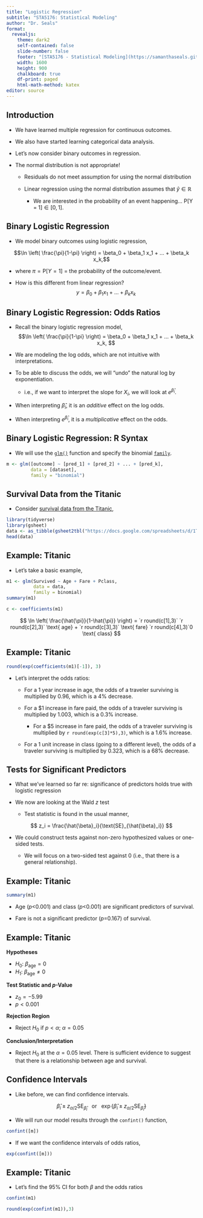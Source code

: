 ```yaml
---
title: "Logistic Regression"
subtitle: "STA5176: Statistical Modeling"
author: "Dr. Seals"
format: 
  revealjs:
    theme: dark2
    self-contained: false
    slide-number: false
    footer: "[STA5176 - Statistical Modeling](https://samanthaseals.github.io/STA5176)"
    width: 1600
    height: 900
    chalkboard: true
    df-print: paged
    html-math-method: katex
editor: source
---
```


## Introduction

- We have learned multiple regression for continuous outcomes.

- We also have started learning categorical data analysis.

- Let's now consider binary outcomes in regression.

- The normal distribution is not appropriate!

    - Residuals do not meet assumption for using the normal distribution
    
    - Linear regression using the normal distribution assumes that $\hat{y} \in \mathbb{R}$
    
        - We are interested in the probability of an event happening... $\text{P}[\text{Y = 1}] \in [0, 1]$.
    
## Binary Logistic Regression

- We model binary outcomes using logistic regression,

$$\ln \left( \frac{\pi}{1-\pi} \right) = \beta_0 + \beta_1 x_1 + ... + \beta_k x_k,$$

- where $\pi = \text{P}[Y = 1]$ = the probability of the outcome/event.

- How is this different from linear regression?
$$ y = \beta_0 + \beta_1 x_1 + ... + \beta_k x_k $$

## Binary Logistic Regression: Odds Ratios

- Recall the binary logistic regression model,
$$\ln \left( \frac{\pi}{1-\pi} \right) = \beta_0 + \beta_1 x_1 + ... + \beta_k x_k, $$

- We are modeling the log odds, which are not intuitive with interpretations.

- To be able to discuss the odds, we will "undo" the natural log by exponentiation. 

    - i.e., if we want to interpret the slope for $X_i$, we will look at $e^{\hat{\beta}_i}$.

- When interpreting $\hat{\beta}_i$, it is an *additive* effect on the log odds. 

- When interpreting $e^{\hat{\beta}_i}$, it is a *multiplicative* effect on the odds.

## Binary Logistic Regression: R Syntax

- We will use the [`glm()`](https://www.rdocumentation.org/packages/stats/versions/3.6.2/topics/glm) function and specify the binomial [`family`](https://www.rdocumentation.org/packages/stats/versions/3.6.2/topics/family).

```r
m <- glm([outcome] ~ [pred_1] + [pred_2] + ... + [pred_k], 
         data = [dataset], 
         family = "binomial")
```

## Survival Data from the Titanic

- Consider [survival data from the Titanic](https://www.kaggle.com/code/parulpandey/deep-dive-into-logistic-regression-for-beginners), 

```r
library(tidyverse)
library(gsheet)
data <- as_tibble(gsheet2tbl("https://docs.google.com/spreadsheets/d/1TrJ6jZ3hP6gQk6FvqbMrFUysEUEqle7XfuLnAkZsHYI/edit"))
head(data)
```

## Example: Titanic

- Let's take a basic example,

```r
m1 <- glm(Survived ~ Age + Fare + Pclass, 
          data = data, 
          family = binomial)
summary(m1)
```
```r
c <- coefficients(m1)
```

$$
\ln \left( \frac{\hat{\pi}}{1-\hat{\pi}} \right) = `r round(c[1],3)` `r round(c[2],3)` \text{ age} + `r round(c[3],3)` \text{ fare} `r round(c[4],3)`0 \text{ class}
$$


## Example: Titanic

```r
round(exp(coefficients(m1)[-1]), 3)
```

- Let's interpret the odds ratios:

    - For a 1 year increase in age, the odds of a traveler surviving  is multiplied by 0.96, which is a 4% decrease.
    
    - For a $1 increase in fare paid, the odds of a traveler surviving is multiplied by 1.003, which is a 0.3% increase. 
    
        - For a $5 increase in fare paid, the odds of a traveler surviving is multiplied by `r round(exp(c[3]*5),3)`, which is a 1.6% increase.
        
    - For a 1 unit increase in class (going to a different level), the odds of a traveler surviving is multiplied by 0.323, which is a 68% decrease.
    
## Tests for Significant Predictors

- What we've learned so far re: significance of predictors holds true with logistic regression

- We now are looking at the Wald *z* test

    - Test statistic is found in the usual manner,
    
$$ 
z_i = \frac{\hat{\beta}_i}{\text{SE}_{\hat{\beta}_i}}
$$

- We could construct tests against non-zero hypothesized values or one-sided tests.

    - We will focus on a two-sided test against 0 (i.e., that there is a general relationship).

## Example: Titanic

```r
summary(m1)
```

- Age (*p*<0.001) and class (*p*<0.001) are significant predictors of survival. 

- Fare is not a significant predictor (*p*=0.167) of survival.

## Example: Titanic {.smaller}

**Hypotheses**

- $H_0: \ \beta_{\text{age}} = 0$
- $H_1: \ \beta_{\text{age}} \ne 0$

**Test Statistic and *p*-Value**

- $z_0 = -5.99$
- $p < 0.001$

**Rejection Region**

- Reject $H_0$ if $p < \alpha$; $\alpha=0.05$

**Conclusion/Interpretation**

- Reject $H_0$ at the $\alpha=0.05$ level. There is sufficient evidence to suggest that there is a relationship between age and survival.

## Confidence Intervals

- Like before, we can find confidence intervals. 

$$ \hat{\beta}_i \pm z_{\alpha/2} \text{SE}_{\hat{\beta}_i} \ \ \text{ or } \ \ \exp\left\{\hat{\beta}_i \pm z_{\alpha/2} \text{SE}_{\hat{\beta}_i}\right\}$$

- We will run our model results through the `confint()` function,

```r
confint([m])
```

- If we want the confidence intervals of odds ratios,

```r
exp(confint([m]))
```

## Example: Titanic

- Let's find the 95% CI for both $\beta$ and the odds ratios

```r
confint(m1)
```

```r
round(exp(confint(m1)),3)
```